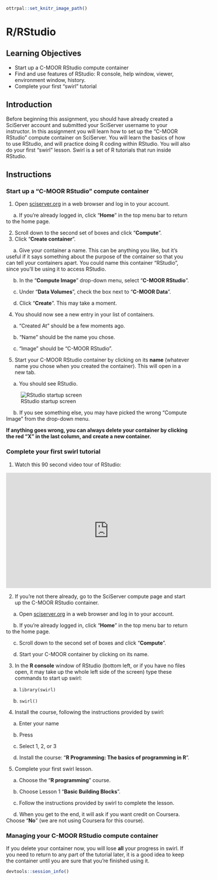 
```r
ottrpal::set_knitr_image_path()
```

# R/RStudio

## Learning Objectives
- Start up a C-MOOR RStudio compute container
- Find and use features of RStudio: R console, help window, viewer, environment window, history.
- Complete your first “swirl” tutorial

## Introduction

Before beginning this assignment, you should have already created a SciServer account and submitted your SciServer username to your instructor. In this assignment you will learn how to set up the “C-MOOR RStudio” compute container on SciServer. You will learn the basics of how to use RStudio, and will practice doing R coding within RStudio. You will also do your first “swirl” lesson. Swirl is a set of R tutorials that run inside RStudio.

## Instructions

### Start up a "C-MOOR RStudio" compute container

1. Open [sciserver.org](https://sciserver.org) in a web browser and log in to your account.

  &nbsp;&nbsp;&nbsp;&nbsp; a. If you’re already logged in, click “**Home**” in the top menu bar to return to the home page.

2. Scroll down to the second set of boxes and click “**Compute**”.
3. Click "**Create container**".
  
  &nbsp;&nbsp;&nbsp;&nbsp; a. Give your container a name. This can be anything you like, but it’s useful if it says something about the purpose of the container so that you can tell your containers apart. You could name this container “RStudio”, since you’ll be using it to access RStudio.
  
  &nbsp;&nbsp;&nbsp;&nbsp; b. In the “**Compute Image**” drop-down menu, select “**C-MOOR RStudio**”.
  
  &nbsp;&nbsp;&nbsp;&nbsp; c. Under “**Data Volumes**”, check the box next to “**C-MOOR Data**”.
 
  &nbsp;&nbsp;&nbsp;&nbsp; d. Click “**Create**”. This may take a moment.

4. You should now see a new entry in your list of containers.
 
  &nbsp;&nbsp;&nbsp;&nbsp; a. “Created At” should be a few moments ago.

  &nbsp;&nbsp;&nbsp;&nbsp; b. “Name” should be the name you chose.

  &nbsp;&nbsp;&nbsp;&nbsp; c. “Image” should be “C-MOOR RStudio".

5. Start your C-MOOR RStudio container by clicking on its **name** (whatever name you chose when you created the container). This will open in a new tab. 
  
  &nbsp;&nbsp;&nbsp;&nbsp; a. You should see RStudio.

![RStudio startup screen](/cogaps-on-sciserver/resources/images/RStudio.png)

  &nbsp;&nbsp;&nbsp;&nbsp; b. If you see something else, you may have picked the wrong “Compute Image” from the drop-down menu.

**If anything goes wrong, you can always delete your container by clicking the red “X” in the last column, and create a new container.**

### Complete your first swirl tutorial

1. Watch this 90 second video tour of RStudio:

<iframe width="560" height="315" src="https://www.youtube.com/embed/n3uue28FD0w" title="YouTube video player" frameborder="0" allow="accelerometer; autoplay; clipboard-write; encrypted-media; gyroscope; picture-in-picture; web-share" allowfullscreen></iframe>

2. If you’re not there already, go to the SciServer compute page and start up the C-MOOR RStudio container.
  
  &nbsp;&nbsp;&nbsp;&nbsp; a. Open [sciserver.org](https://sciserver.org) in a web browser and log in to your account.
 
  &nbsp;&nbsp;&nbsp;&nbsp; b. If you’re already logged in, click “**Home**” in the top menu bar to return to the home page.
 
  &nbsp;&nbsp;&nbsp;&nbsp; c. Scroll down to the second set of boxes and click “**Compute**”.
 
  &nbsp;&nbsp;&nbsp;&nbsp; d. Start your C-MOOR container by clicking on its name.

3. In the **R console** window of RStudio (bottom left, or if you have no files open, it may take up the whole left side of the screen) type these commands to start up swirl:
  
  &nbsp;&nbsp;&nbsp;&nbsp; a. ```library(swirl)```
 
  &nbsp;&nbsp;&nbsp;&nbsp; b. ```swirl()```

4. Install the course, following the instructions provided by swirl:
 
  &nbsp;&nbsp;&nbsp;&nbsp; a. Enter your name

  &nbsp;&nbsp;&nbsp;&nbsp; b. Press <ENTER>

  &nbsp;&nbsp;&nbsp;&nbsp; c. Select 1, 2, or 3

  &nbsp;&nbsp;&nbsp;&nbsp; d. Install the course: "**R Programming: The basics of programming in R**".

5. Complete your first swirl lesson.
  
  &nbsp;&nbsp;&nbsp;&nbsp; a. Choose the "**R programming**" course.

  &nbsp;&nbsp;&nbsp;&nbsp; b. Choose Lesson 1 "**Basic Building Blocks**".

  &nbsp;&nbsp;&nbsp;&nbsp; c. Follow the instructions provided by swirl to complete the lesson.

  &nbsp;&nbsp;&nbsp;&nbsp; d. When you get to the end, it will ask if you want credit on Coursera. Choose “**No**” (we are not using Coursera for this course).

### Managing your C-MOOR RStudio compute container

If you delete your container now, you will lose **all** your progress in swirl. If you need to return to any part of the tutorial later, it is a good idea to keep the container until you are sure that you’re finished using it.

```r
devtools::session_info()
```
